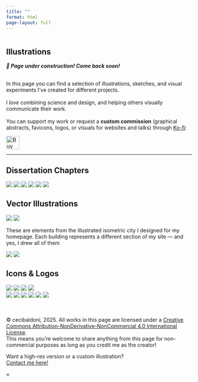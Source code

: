 ```yaml
---
title: ""
format: html
page-layout: full
---
```


::: {.page-icon}
<img src="img/icons/illustrations.svg" alt="" aria-hidden="true">
:::

## Illustrations

***📢  Page under construction! Come back soon! ***
<br><br>

In this page you can find a selection of illustrations, sketches, and visual experiments I've created for different projects.
<br><br>
I *love* combining science and design, and helping others visually communicate their work. 
<br><br>
You can support my work or request a **custom commission** (graphical abstracts, favicons, logos, or visuals for websites and talks) through [Ko-fi](https://ko-fi.com/cecibaldoni):

```{=html}
<a href='https://ko-fi.com/cecibaldoni' target='_blank'>
  <img height='36' style='border:0px;height:36px;' src='https://storage.ko-fi.com/cdn/kofi5.png?v=3' border='0' alt='Buy Me a Coffee at ko-fi.com' />
</a>
```
---

## Dissertation Chapters

```{=html}
<div class="modular-gallery">
  <img src="img/illustrations/chap1.png" class="tile small">
  <img src="img/illustrations/chap2.png" class="tile small">
  <img src="img/illustrations/chap3.png" class="tile small">
  <img src="img/illustrations/front-page.png" class="tile big">
  <img src="img/illustrations/chap4.png" class="tile small">
  <img src="img/illustrations/generaldisc.png" class="tile small">
</div>
```

## Vector Illustrations
```{=html}
<div class="modular-gallery">
  <img src="img/illustrations/animals.png" class="tile small">
  <img src="img/illustrations/hering-shrews.png" class="tile big">
</div>
```

These are elements from the illustrated isometric city I designed for my homepage.
Each building represents a different section of my site — and yes, I drew all of them

```{=html}
<div class="modular-gallery">
  <img src="img/illustrations/city-details.png" class="tile big">
  <img src="img/illustrations/buildings-details.png" class="tile big">
</div>
```


## Icons & Logos
```{=html}
<div class="micro-gallery">
  <img src="img/illustrations/cognition.png" class="tile micro">
  <img src="img/illustrations/brain.png" class="tile micro">
  <img src="img/illustrations/microstructure.png" class="tile micro">
  <img src="img/illustrations/cage.png" class="tile micro">
</div>

<div class="micro-gallery">
  <img src="img/illustrations/join1.svg" class="tile micro">
  <img src="img/illustrations/join2.svg" class="tile micro">
  <img src="img/illustrations/join3.svg" class="tile micro">
  <img src="img/illustrations/join4.svg" class="tile micro">
  <img src="img/illustrations/join5.svg" class="tile micro">
  <img src="img/illustrations/join6.svg" class="tile micro">
</div>
```



<br><br>
© cecibaldoni, 2025. All works in this page are licensed under a [Creative Commons Attribution-NonDerivative-NonCommercial 4.0 International License](https://creativecommons.org/licenses/by-nc-nd/4.0). <br> This means you’re welcome to share anything from this page for non-commercial purposes as long as you credit me as the creator!

<div id="img-popup" class="img-popup hidden">
  <p>
    Want a high-res version or a custom illustration?<br>
    <a href="contact.qmd">Contact me here️!</a>
  </p>
  <span class="close-popup">×</span>
</div>

<script>
  const popup = document.getElementById("img-popup");
  const closeBtn = document.querySelector(".close-popup");

  document.addEventListener("contextmenu", function(e) {
    if (e.target.tagName === "IMG") {
      e.preventDefault();
      popup.classList.remove("hidden");
    }
  });

  closeBtn.addEventListener("click", function() {
    popup.classList.add("hidden");
  });

  document.addEventListener("click", function(e) {
    if (!popup.contains(e.target)) {
      popup.classList.add("hidden");
    }
  });
</script>
